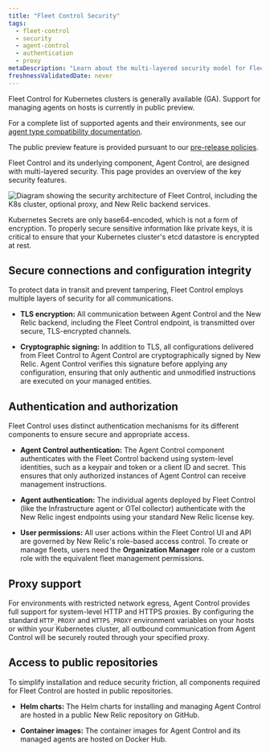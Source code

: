 ```yaml
---
title: "Fleet Control Security"
tags:
  - fleet-control
  - security
  - agent-control
  - authentication
  - proxy
metaDescription: "Learn about the multi-layered security model for Fleet Control and Agent Control, including authentication, encryption, proxy support, and configuration signing."
freshnessValidatedDate: never
---
```


<Callout title="Feature Availability">
  Fleet Control for Kubernetes clusters is generally available (GA). Support for managing agents on hosts is currently in public preview.

  For a complete list of supported agents and their environments, see our [agent type compatibility documentation](/docs/new-relic-control/agent-control/agent-types).

  The public preview feature is provided pursuant to our [pre-release policies](/docs/licenses/license-information/referenced-policies/new-relic-pre-release-policy).
</Callout>

Fleet Control and its underlying component, Agent Control, are designed with multi-layered security. This page provides an overview of the key security features.

<img
  title="Fleet Control security architecture"
  alt="Diagram showing the security architecture of Fleet Control, including the K8s cluster, optional proxy, and New Relic backend services."
  src="/images/fleet-control-security-diagram.webp"
/>

<Callout title="Important: Securing Data at Rest">
  Kubernetes Secrets are only base64-encoded, which is not a form of encryption. To properly secure sensitive information like private keys, it is critical to ensure that your Kubernetes cluster's etcd datastore is encrypted at rest.
</Callout>

## Secure connections and configuration integrity

To protect data in transit and prevent tampering, Fleet Control employs multiple layers of security for all communications.

* **TLS encryption:** All communication between Agent Control and the New Relic backend, including the Fleet Control endpoint, is transmitted over secure, TLS-encrypted channels.

* **Cryptographic signing:** In addition to TLS, all configurations delivered from Fleet Control to Agent Control are cryptographically signed by New Relic. Agent Control verifies this signature before applying any configuration, ensuring that only authentic and unmodified instructions are executed on your managed entities.

## Authentication and authorization

Fleet Control uses distinct authentication mechanisms for its different components to ensure secure and appropriate access.

* **Agent Control authentication:** The Agent Control component authenticates with the Fleet Control backend using system-level identities, such as a keypair and token or a client ID and secret. This ensures that only authorized instances of Agent Control can receive management instructions.

* **Agent authentication:** The individual agents deployed by Fleet Control (like the Infrastructure agent or OTel collector) authenticate with the New Relic ingest endpoints using your standard New Relic license key.

* **User permissions:** All user actions within the Fleet Control UI and API are governed by New Relic's role-based access control. To create or manage fleets, users need the **Organization Manager** role or a custom role with the equivalent fleet management permissions.

## Proxy support

For environments with restricted network egress, Agent Control provides full support for system-level HTTP and HTTPS proxies. By configuring the standard `HTTP_PROXY` and `HTTPS_PROXY` environment variables on your hosts or within your Kubernetes cluster, all outbound communication from Agent Control will be securely routed through your specified proxy.

## Access to public repositories

To simplify installation and reduce security friction, all components required for Fleet Control are hosted in public repositories.

* **Helm charts:** The Helm charts for installing and managing Agent Control are hosted in a public New Relic repository on GitHub.

* **Container images:** The container images for Agent Control and its managed agents are hosted on Docker Hub.
